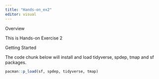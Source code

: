 ```yaml
---
title: "Hands-on_ex2"
editor: visual
---
```


Overview

This is Hands-on Exercise 2

Getting Started

The code chunk below will install and load tidyverse, spdep, tmap and sf packages.

```r
pacman::p_load(sf, spdep, tidyverse, tmap)
```

